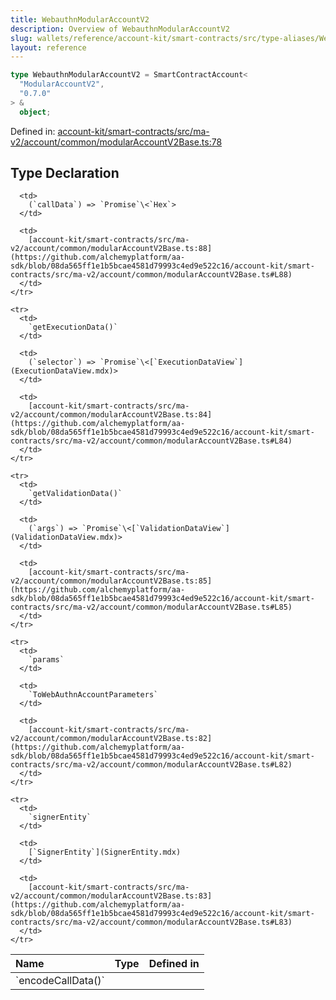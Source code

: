 ```yaml
---
title: WebauthnModularAccountV2
description: Overview of WebauthnModularAccountV2
slug: wallets/reference/account-kit/smart-contracts/src/type-aliases/WebauthnModularAccountV2
layout: reference
---
```


```ts
type WebauthnModularAccountV2 = SmartContractAccount<
  "ModularAccountV2",
  "0.7.0"
> &
  object;
```

Defined in: [account-kit/smart-contracts/src/ma-v2/account/common/modularAccountV2Base.ts:78](https://github.com/alchemyplatform/aa-sdk/blob/08da565ff1e1b5bcae4581d79993c4ed9e522c16/account-kit/smart-contracts/src/ma-v2/account/common/modularAccountV2Base.ts#L78)

## Type Declaration

<table>
  <thead>
    <tr>
      <th align="left">Name</th>
      <th align="left">Type</th>
      <th align="left">Defined in</th>
    </tr>
  </thead>

  <tbody>
    <tr>
      <td>
        `encodeCallData()`
      </td>

      <td>
        (`callData`) => `Promise`\<`Hex`>
      </td>

      <td>
        [account-kit/smart-contracts/src/ma-v2/account/common/modularAccountV2Base.ts:88](https://github.com/alchemyplatform/aa-sdk/blob/08da565ff1e1b5bcae4581d79993c4ed9e522c16/account-kit/smart-contracts/src/ma-v2/account/common/modularAccountV2Base.ts#L88)
      </td>
    </tr>

    <tr>
      <td>
        `getExecutionData()`
      </td>

      <td>
        (`selector`) => `Promise`\<[`ExecutionDataView`](ExecutionDataView.mdx)>
      </td>

      <td>
        [account-kit/smart-contracts/src/ma-v2/account/common/modularAccountV2Base.ts:84](https://github.com/alchemyplatform/aa-sdk/blob/08da565ff1e1b5bcae4581d79993c4ed9e522c16/account-kit/smart-contracts/src/ma-v2/account/common/modularAccountV2Base.ts#L84)
      </td>
    </tr>

    <tr>
      <td>
        `getValidationData()`
      </td>

      <td>
        (`args`) => `Promise`\<[`ValidationDataView`](ValidationDataView.mdx)>
      </td>

      <td>
        [account-kit/smart-contracts/src/ma-v2/account/common/modularAccountV2Base.ts:85](https://github.com/alchemyplatform/aa-sdk/blob/08da565ff1e1b5bcae4581d79993c4ed9e522c16/account-kit/smart-contracts/src/ma-v2/account/common/modularAccountV2Base.ts#L85)
      </td>
    </tr>

    <tr>
      <td>
        `params`
      </td>

      <td>
        `ToWebAuthnAccountParameters`
      </td>

      <td>
        [account-kit/smart-contracts/src/ma-v2/account/common/modularAccountV2Base.ts:82](https://github.com/alchemyplatform/aa-sdk/blob/08da565ff1e1b5bcae4581d79993c4ed9e522c16/account-kit/smart-contracts/src/ma-v2/account/common/modularAccountV2Base.ts#L82)
      </td>
    </tr>

    <tr>
      <td>
        `signerEntity`
      </td>

      <td>
        [`SignerEntity`](SignerEntity.mdx)
      </td>

      <td>
        [account-kit/smart-contracts/src/ma-v2/account/common/modularAccountV2Base.ts:83](https://github.com/alchemyplatform/aa-sdk/blob/08da565ff1e1b5bcae4581d79993c4ed9e522c16/account-kit/smart-contracts/src/ma-v2/account/common/modularAccountV2Base.ts#L83)
      </td>
    </tr>

  </tbody>
</table>
